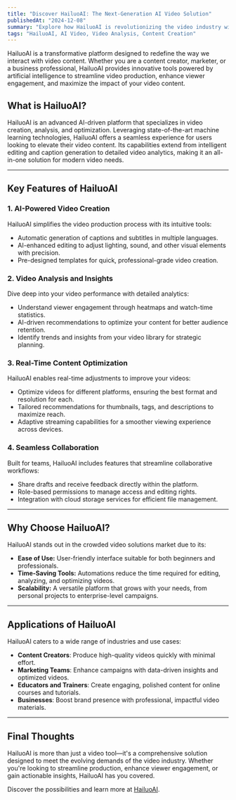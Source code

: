```yaml
---
title: "Discover HailuoAI: The Next-Generation AI Video Solution"
publishedAt: "2024-12-08"
summary: "Explore how HailuoAI is revolutionizing the video industry with its cutting-edge AI-powered solutions for creation, analysis, and optimization."
tags: "HailuoAI, AI Video, Video Analysis, Content Creation"
---
```


HailuoAI is a transformative platform designed to redefine the way we interact with video content. Whether you are a content creator, marketer, or a business professional, HailuoAI provides innovative tools powered by artificial intelligence to streamline video production, enhance viewer engagement, and maximize the impact of your video content.

## What is HailuoAI?

HailuoAI is an advanced AI-driven platform that specializes in video creation, analysis, and optimization. Leveraging state-of-the-art machine learning technologies, HailuoAI offers a seamless experience for users looking to elevate their video content. Its capabilities extend from intelligent editing and caption generation to detailed video analytics, making it an all-in-one solution for modern video needs.

---

## Key Features of HailuoAI

### 1. **AI-Powered Video Creation**
HailuoAI simplifies the video production process with its intuitive tools:
- Automatic generation of captions and subtitles in multiple languages.
- AI-enhanced editing to adjust lighting, sound, and other visual elements with precision.
- Pre-designed templates for quick, professional-grade video creation.

### 2. **Video Analysis and Insights**
Dive deep into your video performance with detailed analytics:
- Understand viewer engagement through heatmaps and watch-time statistics.
- AI-driven recommendations to optimize your content for better audience retention.
- Identify trends and insights from your video library for strategic planning.

### 3. **Real-Time Content Optimization**
HailuoAI enables real-time adjustments to improve your videos:
- Optimize videos for different platforms, ensuring the best format and resolution for each.
- Tailored recommendations for thumbnails, tags, and descriptions to maximize reach.
- Adaptive streaming capabilities for a smoother viewing experience across devices.

### 4. **Seamless Collaboration**
Built for teams, HailuoAI includes features that streamline collaborative workflows:
- Share drafts and receive feedback directly within the platform.
- Role-based permissions to manage access and editing rights.
- Integration with cloud storage services for efficient file management.

---

## Why Choose HailuoAI?

HailuoAI stands out in the crowded video solutions market due to its:
- **Ease of Use:** User-friendly interface suitable for both beginners and professionals.
- **Time-Saving Tools:** Automations reduce the time required for editing, analyzing, and optimizing videos.
- **Scalability:** A versatile platform that grows with your needs, from personal projects to enterprise-level campaigns.

---

## Applications of HailuoAI

HailuoAI caters to a wide range of industries and use cases:
- **Content Creators**: Produce high-quality videos quickly with minimal effort.
- **Marketing Teams**: Enhance campaigns with data-driven insights and optimized videos.
- **Educators and Trainers**: Create engaging, polished content for online courses and tutorials.
- **Businesses**: Boost brand presence with professional, impactful video materials.

---

## Final Thoughts

HailuoAI is more than just a video tool—it's a comprehensive solution designed to meet the evolving demands of the video industry. Whether you're looking to streamline production, enhance viewer engagement, or gain actionable insights, HailuoAI has you covered.

Discover the possibilities and learn more at [HailuoAI](https://hailuoai.video/).
